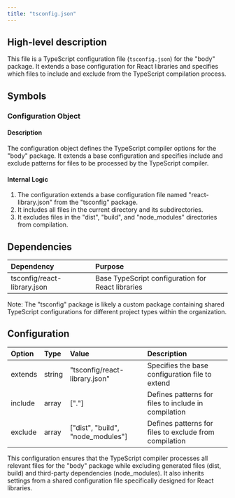 ```yaml
---
title: "tsconfig.json"
---
```


## High-level description

This file is a TypeScript configuration file (`tsconfig.json`) for the "body" package. It extends a base configuration for React libraries and specifies which files to include and exclude from the TypeScript compilation process.

## Symbols

### Configuration Object

#### Description

The configuration object defines the TypeScript compiler options for the "body" package. It extends a base configuration and specifies include and exclude patterns for files to be processed by the TypeScript compiler.

#### Internal Logic

1. The configuration extends a base configuration file named "react-library.json" from the "tsconfig" package.
2. It includes all files in the current directory and its subdirectories.
3. It excludes files in the "dist", "build", and "node_modules" directories from compilation.

## Dependencies

| Dependency | Purpose |
|:-----------|:--------|
| tsconfig/react-library.json | Base TypeScript configuration for React libraries |

Note: The "tsconfig" package is likely a custom package containing shared TypeScript configurations for different project types within the organization.

## Configuration

| Option | Type | Value | Description |
|:-------|:-----|:------|:------------|
| extends | string | "tsconfig/react-library.json" | Specifies the base configuration file to extend |
| include | array | ["."] | Defines patterns for files to include in compilation |
| exclude | array | ["dist", "build", "node_modules"] | Defines patterns for files to exclude from compilation |

This configuration ensures that the TypeScript compiler processes all relevant files for the "body" package while excluding generated files (dist, build) and third-party dependencies (node_modules). It also inherits settings from a shared configuration file specifically designed for React libraries.